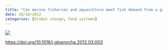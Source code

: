 ```yaml
---
title: "Can marine fisheries and aquaculture meet fish demand from a growing human population in a changing climate?"
date: 10/10/2012
categories: [Global change, food systems]
---
```


![](merino-et-al2012.jpg)

<https://doi.org/10.1016/j.gloenvcha.2012.03.003>

